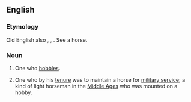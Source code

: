 ==English==

===Etymology===
Old English also {{term|hobeler}}, {{etyl|fro|en}} {{term|hobelier|lang=fro}}, {{etyl|la|en}} {{attention|la}} {{term|hobellarius}}. See {{term|hobby}} a horse.

===Noun===
{{en-noun}}

# One who [[hobble]]s.
# {{context|UK|historical|lang=en}} One who by his [[tenure]] was to maintain a horse for [[military service]]; a kind of light horseman in the [[Middle Ages]] who was mounted on a hobby.
#: {{rfquotek|Hallam}}
#: {{rfquotek|Sir J. Davies}}